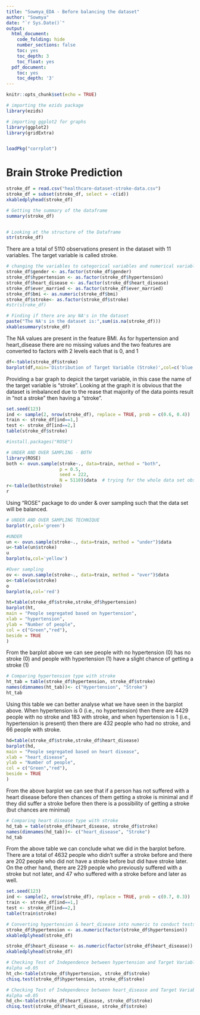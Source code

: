 ```yaml
---
title: "Sowmya_EDA - Before balancing the dataset"
author: "Sowmya"
date: "`r Sys.Date()`"
output:
  html_document:
    code_folding: hide
    number_sections: false
    toc: yes
    toc_depth: 3
    toc_float: yes
  pdf_document:
    toc: yes
    toc_depth: '3'
---
```


```r
knitr::opts_chunk$set(echo = TRUE)

# importing the ezids package
library(ezids)

# importing ggplot2 for graphs
library(ggplot2)
library(gridExtra)


loadPkg("corrplot")
```

# Brain Stroke Prediction

```r
stroke_df = read.csv("healthcare-dataset-stroke-data.csv")
stroke_df = subset(stroke_df, select = -c(id))
xkabledplyhead(stroke_df)

# Getting the summary of the dataframe
summary(stroke_df)


# Looking at the structure of the Dataframe
str(stroke_df)
```
There are a total of 5110 observations present in the dataset with 11 variables.
The target variable is called stroke.

```r
# changing the variables to categorical variables and numerical variables
stroke_df$gender <- as.factor(stroke_df$gender)
stroke_df$hypertension <- as.factor(stroke_df$hypertension)
stroke_df$heart_disease <- as.factor(stroke_df$heart_disease)
stroke_df$ever_married <- as.factor(stroke_df$ever_married)
stroke_df$bmi <- as.numeric(stroke_df$bmi)
stroke_df$stroke<- as.factor(stroke_df$stroke)
#str(stroke_df)

# Finding if there are any NA's in the dataset
paste("The NA's in the dataset is:",sum(is.na(stroke_df)))
xkablesummary(stroke_df)
```
The NA values are present in the feature BMI. 
As for hypertension and heart_disease there are no missing values and the two features are converted to factors with 2 levels each that is 0, and 1

```r
df<-table(stroke_df$stroke)
barplot(df,main='Distribution of Target Variable (Stroke)',col=c('blue','red'))
```
Providing a bar graph to depicit the target variable, in this case the name of the target variable is "stroke".
Looking at the graph it is obvious that the dataset is imbalanced due to the rease that majority of the data points result in "not a stroke" then having a "stroke".

```r
set.seed(123)
ind <- sample(2, nrow(stroke_df), replace = TRUE, prob = c(0.6, 0.4))
train <- stroke_df[ind==1,]
test <- stroke_df[ind==2,]
table(stroke_df$stroke)
```

```r
#install.packages("ROSE")
```

```r
# UNDER AND OVER SAMPLING - BOTH
library(ROSE)
both <- ovun.sample(stroke~., data=train, method = "both",
                    p = 0.5,
                    seed = 222,
                    N = 5110)$data  # trying for the whole data set observations
r<-table(both$stroke)
r
```
Using "ROSE" package to do under & over sampling such that the data set will be balanced.

```r
# UNDER AND OVER SAMPLING TECHNIQUE
barplot(r,col='green')
```

```r
#UNDER
un <- ovun.sample(stroke~., data=train, method = "under")$data
u<-table(un$stroke)
u
barplot(u,col='yellow')
```

```r
#Over sampling
ov <- ovun.sample(stroke~., data=train, method = "over")$data
o<-table(ov$stroke)
o
barplot(o,col='red')
```

```r
ht=table(stroke_df$stroke,stroke_df$hypertension)
barplot(ht,
main = "People segregated based on hypertension",
xlab = "hypertension",
ylab = "Number of people",
col = c("Green","red"),
beside = TRUE
)
```

From the barplot above we can see people with no hypertension (0) has no stroke (0) and people with hypertension (1) have a slight chance of getting a stroke (1)

```r
# Comparing hypertension type with stroke 
ht_tab = table(stroke_df$hypertension, stroke_df$stroke)
names(dimnames(ht_tab))<- c("Hypertension", "Stroke")
ht_tab
```
Using this table we can better analyse what we have seen in the barplot above.
When hypertension is 0 (i.e., no hypertension) then there are 4429 people with no stroke and 183 with stroke, and when hypertension is 1 (i.e., hypertension is present) then there are 432 people who had no stroke, and 66 people with stroke.

```r
hd=table(stroke_df$stroke,stroke_df$heart_disease)
barplot(hd,
main = "People segregated based on heart disease",
xlab = "heart_disease",
ylab = "Number of people",
col = c("Green","red"),
beside = TRUE
)
```

From the above barplot we can see that if a person has not suffered with a heart disease before then chances of them getting a stroke is minimal and if they did suffer a stroke before then there is a possibility of getting a stroke (but chances are minimal)

```r
# Comparing heart disease type with stroke 
hd_tab = table(stroke_df$heart_disease, stroke_df$stroke)
names(dimnames(hd_tab))<- c("heart_disease", "Stroke")
hd_tab
```

From the above table we can conclude what we did in the barplot before. There are a total of 4632 people who didn't suffer a stroke before and there are 202 people who did not have a stroke before but did have stroke later. On the other hand, there are 229 people who previously suffered with a stroke but not later, and 47 who suffered with a stroke before and later as well.

```r
set.seed(123)
ind <- sample(2, nrow(stroke_df), replace = TRUE, prob = c(0.7, 0.3))
train <- stroke_df[ind==1,]
test <- stroke_df[ind==2,]
table(train$stroke)
```

```r
# Converting hypertension & heart_disease into numeric to conduct tests
stroke_df$hypertension <- as.numeric(factor(stroke_df$hypertension))
xkabledplyhead(stroke_df)

stroke_df$heart_disease <- as.numeric(factor(stroke_df$heart_disease))
xkabledplyhead(stroke_df)
```

```r
# Checking Test of Independence between hypertension and Target Variable Stroke
#alpha =0.05
ht_ch<-table(stroke_df$hypertension, stroke_df$stroke)  
chisq.test(stroke_df$hypertension, stroke_df$stroke)

# Checking Test of Independence between heart_disease and Target Variable Stroke
#alpha =0.05
hd_ch<-table(stroke_df$heart_disease, stroke_df$stroke)  
chisq.test(stroke_df$heart_disease, stroke_df$stroke)
```
